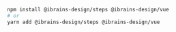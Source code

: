 ```bash
npm install @ibrains-design/steps @ibrains-design/vue
# or
yarn add @ibrains-design/steps @ibrains-design/vue
```
